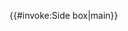 {{#invoke:Side box|main}}<noinclude>
{{documentation}}
<!-- Categories go on the /doc subpage, and interwikis go on Wikidata. -->
</noinclude>